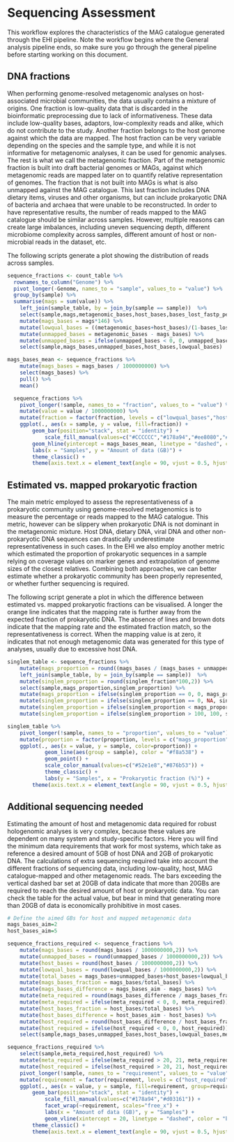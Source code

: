 # Sequencing Assessment

This workflow explores the characteristics of the MAG catalogue generated through the EHI pipeline. Note the workflow begins where the General analysis pipeline ends, so make sure you go through the general pipeline before starting working on this document.

## DNA fractions

When performing genome-resolved metagenomic analyses on host-associated microbial communities, the data usually contains a mixture of origins. One fraction is low-quality data that is discarded in the bioinformatic preprocessing due to lack of informativeness. These data include low-quality bases, adaptors, low-complexity reads and alike, which do not contribute to the study. Another fraction belongs to the host genome against which the data are mapped. The host fraction can be very variable depending on the species and the sample type, and while it is not informative for metagenomic analyses, it can be used for genomic analyses. The rest is what we call the metagenomic fraction. Part of the metagenomic fraction is built into draft bacterial genomes or MAGs, against which metagenomic reads are mapped later on to quantify relative representation of genomes. The fraction that is not built into MAGs is what is also unmapped against the MAG catalogue. This last fraction includes DNA dietary items, viruses and other organisms, but can include prokaryotic DNA of bacteria and archaea that were unable to be reconstructed. In order to have representative results, the number of reads mapped to the MAG catalogue should be similar across samples. However, multiple reasons can create large imbalances, including uneven sequencing depth, different microbiome complexity across samples, different amount of host or non-microbial reads in the dataset, etc.

The following scripts generate a plot showing the distribution of reads across samples.

```r
sequence_fractions <- count_table %>%
  rownames_to_column("Genome") %>%
  pivot_longer(-Genome, names_to = "sample", values_to = "value") %>%
  group_by(sample) %>%
  summarise(mags = sum(value)) %>%
	left_join(sample_table, by = join_by(sample == sample))  %>%
	select(sample,mags,metagenomic_bases,host_bases,bases_lost_fastp_percent) %>%
	mutate(mags_bases = mags*146) %>%
	mutate(lowqual_bases = ((metagenomic_bases+host_bases)/(1-bases_lost_fastp_percent))-(metagenomic_bases+host_bases)) %>%
	mutate(unmapped_bases = metagenomic_bases - mags_bases) %>%
	mutate(unmapped_bases = ifelse(unmapped_bases < 0, 0, unmapped_bases)) %>%
	select(sample,mags_bases,unmapped_bases,host_bases,lowqual_bases)

mags_bases_mean <- sequence_fractions %>%
	mutate(mags_bases = mags_bases / 1000000000) %>%
	select(mags_bases) %>%
	pull() %>%
	mean()
```

```r
  sequence_fractions %>%
  	pivot_longer(!sample, names_to = "fraction", values_to = "value") %>%
  	mutate(value = value / 1000000000) %>%
  	mutate(fraction = factor(fraction, levels = c("lowqual_bases","host_bases","unmapped_bases","mags_bases"))) %>%
  	ggplot(., aes(x = sample, y = value, fill=fraction)) +
  	    geom_bar(position="stack", stat = "identity") +
  			scale_fill_manual(values=c("#CCCCCC","#178a94","#ee8080","#d03161")) +
  	    geom_hline(yintercept = mags_bases_mean, linetype = "dashed", color = "black") +
  	    labs(x = "Samples", y = "Amount of data (GB)") +
  	    theme_classic() +
  	    theme(axis.text.x = element_text(angle = 90, vjust = 0.5, hjust = 1, size=6),legend.position = "bottom")
```

## Estimated vs. mapped prokaryotic fraction

The main metric employed to assess the representativeness of a prokaryotic community using genome-resolved metagenomics is to measure the percentage or reads mapped to the MAG catalogue. This metric, however can be slippery when prokaryotic DNA is not dominant in the metagenomic mixture. Host DNA, dietary DNA, viral DNA and other non-prokaryotic DNA sequences can drastically underestimate representativeness in such cases. In the EHI we also employ another metric which estimated the proportion of prokaryotic sequences in a sample relying on coverage values on marker genes and extrapolation of genome sizes of the closest relatives. Combining both approaches, we can better estimate whether a prokaryotic community has been properly represented, or whether further sequencing is required.

The following script generate a plot in which the difference between estimated vs. mapped prokaryotic fractions can be visualised. A longer the orange line indicates that the mapping rate is further away from the expected fraction of prokaryotic DNA. The absence of lines and brown dots indicate that the mapping rate and the estimated fraction match, so the representativeness is correct. When the mapping value is at zero, it indicates that not enough metagenomic data was generated for this type of analyses, usually due to excessive host DNA.

```r
singlem_table <- sequence_fractions %>%
	mutate(mags_proportion = round((mags_bases / (mags_bases + unmapped_bases))*100,2)) %>%
	left_join(sample_table, by = join_by(sample == sample))  %>%
	mutate(singlem_proportion = round(singlem_fraction*100,2)) %>%
	select(sample,mags_proportion,singlem_proportion) %>%
	mutate(mags_proportion = ifelse(singlem_proportion == 0, 0, mags_proportion)) %>% #convert zeros to NA
	mutate(singlem_proportion = ifelse(singlem_proportion == 0, NA, singlem_proportion)) %>% #convert zeros to NA
	mutate(singlem_proportion = ifelse(singlem_proportion < mags_proportion, NA, singlem_proportion)) %>% #if singlem is smaller, then NA, to simplify plot
	mutate(singlem_proportion = ifelse(singlem_proportion > 100, 100, singlem_proportion)) #simplify
```

```r
singlem_table %>%
	pivot_longer(!sample, names_to = "proportion", values_to = "value") %>%
	mutate(proportion = factor(proportion, levels = c("mags_proportion","singlem_proportion"))) %>%
	ggplot(., aes(x = value, y = sample, color=proportion)) +
			geom_line(aes(group = sample), color = "#f8a538") +
			geom_point() +
			scale_color_manual(values=c("#52e1e8","#876b53")) +
			theme_classic() +
			labs(y = "Samples", x = "Prokaryotic fraction (%)") +
	    theme(axis.text.x = element_text(angle = 90, vjust = 0.5, hjust = 1, size=6),legend.position = "right")
```

## Additional sequencing needed

Estimating the amount of host and metagenomic data required for robust hologenomic analyses is very complex, because these values are dependent on many system and study-specific factors. Here you will find the minimum data requirements that work for most systems, which take as reference a desired amount of 5GB of host DNA and 2GB of prokaryotic DNA. The calculations of extra sequencing required take into account the different fractions of sequencing data, including low-quality, host, MAG catalogue-mapped and other metagenomic reads. The bars exceeding the vertical dashed bar set at 20GB of data indicate that more than 20GBs are required to reach the desired amount of host or prokaryotic data. You can check the table for the actual value, but bear in mind that generating more than 20GB of data is economically prohibitive in most cases.

```r
# Define the aimed GBs for host and mapped metagenomic data
mags_bases_aim=2
host_bases_aim=5

sequence_fractions_required <- sequence_fractions %>%
	mutate(mags_bases = round(mags_bases / 1000000000,2)) %>%
	mutate(unmapped_bases = round(unmapped_bases / 1000000000,2)) %>%
	mutate(host_bases = round(host_bases / 1000000000,2)) %>%
	mutate(lowqual_bases = round(lowqual_bases / 1000000000,2)) %>%
	mutate(total_bases = mags_bases+unmapped_bases+host_bases+lowqual_bases) %>%
	mutate(mags_bases_fraction = mags_bases/total_bases) %>%
	mutate(mags_bases_difference = mags_bases_aim - mags_bases) %>%
	mutate(meta_required = round(mags_bases_difference / mags_bases_fraction,2)) %>%
	mutate(meta_required = ifelse(meta_required < 0, 0, meta_required)) %>%
	mutate(host_bases_fraction = host_bases/total_bases) %>%
	mutate(host_bases_difference = host_bases_aim - host_bases) %>%
	mutate(host_required = round(host_bases_difference / host_bases_fraction,2)) %>%
	mutate(host_required = ifelse(host_required < 0, 0, host_required)) %>%
	select(sample,mags_bases,unmapped_bases,host_bases,lowqual_bases,meta_required,host_required)
```

```r
sequence_fractions_required %>%
	select(sample,meta_required,host_required) %>%
	mutate(meta_required = ifelse(meta_required > 20, 21, meta_required)) %>%
	mutate(host_required = ifelse(host_required > 20, 21, host_required)) %>%
	pivot_longer(!sample, names_to = "requirement", values_to = "value") %>%
	mutate(requirement = factor(requirement, levels = c("host_required","meta_required"))) %>%
	ggplot(., aes(x = value, y = sample, fill=requirement, group=requirement)) +
	    geom_bar(position="stack", stat = "identity") +
			scale_fill_manual(values=c("#178a94","#d03161")) +
			facet_wrap(~requirement, scales="free_x") +
			labs(x = "Amount of data (GB)", y = "Samples") +
			geom_vline(xintercept = 20, linetype = "dashed", color = "black") +
	    theme_classic() +
	    theme(axis.text.x = element_text(angle = 90, vjust = 0.5, hjust = 1, size=6),legend.position = "bottom")
```
